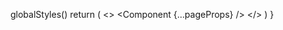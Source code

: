 
  globalStyles()
  return (
    <>
      <Head>
        <meta name="viewport" content="width=device-width, initial-scale=1" />
      </Head>
      <style global jsx>{`
        :root {
          --colors-text: white;
          --colors-dim: #777;
          --colors-accent: #1cc8ee;
          --colors-primary: white;
          --colors-background: #0b0d11;
          --hover-opacity: 0.75;
        }
        html,
        body,
        #__next {
          margin: 0;
          width: 100%;
          height: 100%;
        }
        ${router.route === '/'
          ? "/* For smooth scrolling effect when click on '#' hash links */ html { scroll-behavior: smooth }"
          : ''}
        body {
          z-index: -1; /* needs for blue and pink circles */
        }
        footer {
          background: transparent !important;
        }
        a {
          cursor: pointer;
          text-decoration: none;
          transition: all 0.2s ease 0s;
        }
        @media (min-width: 768px) {
          header,
          header ul > nav {
            background: transparent !important;
          }
        }
        // Remove autocomplete color in Chrome
        input:-webkit-autofill {
          -webkit-transition: color 9999s ease-out, background-color 9999s ease-out;
          -webkit-transition-delay: 9999s;
        }
      `}</style>
      <Toaster />
      <Component {...pageProps} />
    </>
  )
}

